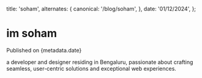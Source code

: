   title: 'soham',
  alternates: {
    canonical: '/blog/soham',
  },
  date: '01/12/2024',
};

# im soham

Published on {metadata.date}

a developer and designer residing in Bengaluru, passionate about crafting seamless, user-centric  solutions and exceptional web experiences.